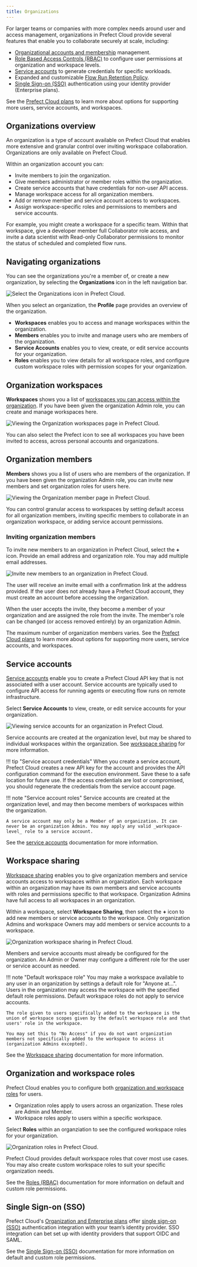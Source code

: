 ```yaml
---
title: Organizations
---
```



For larger teams or companies with more complex needs around user and access management, organizations in Prefect Cloud provide several features that enable you to collaborate securely at scale, including:

- [Organizational accounts and membership](#organization-members) management.
- [Role Based Access Controls (RBAC)](#organization-and-workspace-roles) to configure user permissions at organization and workspace levels.
- [Service accounts](#service-accounts) to generate credentials for specific workloads.
- Expanded and customizable [Flow Run Retention Policy](/2.7.11/ui/flow-runs/#flow-run-retention-policy).
- [Single Sign-on (SSO)](/2.7.11/ui/sso/) authentication using your identity provider (Enterprise plans).

See the [Prefect Cloud plans](https://www.prefect.io/pricing) to learn more about options for supporting more users, service accounts, and workspaces.

## Organizations overview

An organization is a type of account available on Prefect Cloud that enables more extensive and granular control over inviting workspace collaboration. Organizations are only available on Prefect Cloud.

Within an organization account you can:

- Invite members to join the organization.
- Give members administrator or member roles within the organization.
- Create service accounts that have credentials for non-user API access.
- Manage workspace access for all organization members.
- Add or remove member and service account access to workspaces.
- Assign workspace-specific roles and permissions to members and service accounts.

For example, you might create a workspace for a specific team. Within that workspace, give a developer member full Collaborator role access, and invite a data scientist with Read-only Collaborator permissions to monitor the status of scheduled and completed flow runs.

## Navigating organizations

You can see the organizations you're a member of, or create a new organization, by selecting the **Organizations** icon in the left navigation bar.

![Select the Organizations icon in Prefect Cloud.](../img/ui/organizations.png)

When you select an organization, the **Profile** page provides an overview of the organization.

- **Workspaces** enables you to access and manage workspaces within the organization.
- **Members** enables you to invite and manage users who are members of the organization.
- **Service Accounts** enables you to view, create, or edit service accounts for your organization.
- **Roles** enables you to view details for all workspace roles, and configure custom workspace roles with permission scopes for your organization.

## Organization workspaces

**Workspaces** shows you a list of [workspaces you can access within the organization](/2.7.11/ui/workspaces/). If you have been given the organization Admin role, you can create and manage workspaces here.

![Viewing the Organization workspaces page in Prefect Cloud.](../img/ui/org-workspaces.png)

You can also select the Prefect icon to see all workspaces you have been invited to access, across personal accounts and organizations.

## Organization members

**Members** shows you a list of users who are members of the organization. If you have been given the organization Admin role, you can invite new members and set organization roles for users here.

![Viewing the Organization member page in Prefect Cloud.](../img/ui/org-members.png)

You can control granular access to workspaces by setting default access for all organization members, inviting specific members to collaborate in an organization workspace, or adding service account permissions.

### Inviting organization members

To invite new members to an organization in Prefect Cloud, select the **+** icon. Provide an email address and  organization role. You may add multiple email addresses.

![Invite new members to an organization in Prefect Cloud.](../img/ui/org-invite-members.png)

The user will receive an invite email with a confirmation link at the address provided. If the user does not already have a Prefect Cloud account, they must create an account before accessing the organization.

When the user accepts the invite, they become a member of your organization and are assigned the role from the invite. The member's role can be changed (or access removed entirely) by an organization Admin.

The maximum number of organization members varies. See the [Prefect Cloud plans](https://www.prefect.io/pricing) to learn more about options for supporting more users, service accounts, and workspaces.

## Service accounts

[Service accounts](/2.7.11/ui/service-accounts/) enable you to create a Prefect Cloud API key that is not associated with a user account. Service accounts are typically used to configure API access for running agents or executing flow runs on remote infrastructure.

Select **Service Accounts** to view, create, or edit service accounts for your organization.

![Viewing service accounts for an organization in Prefect Cloud.](../img/ui/service-accounts.png)

Service accounts are created at the organization level, but may be shared to individual workspaces within the organization. See [workspace sharing](#workspace-sharing) for more information.

!!! tip "Service account credentials"
    When you create a service account, Prefect Cloud creates a new API key for the account and provides the API configuration command for the execution environment. Save these to a safe location for future use. If the access credentials are lost or compromised, you should regenerate the credentials from the service account page.

!!! note "Service account roles"
    Service accounts are created at the organization level, and may then become members of workspaces within the organization.
    
    A service account may only be a Member of an organization. It can never be an organization Admin. You may apply any valid _workspace-level_ role to a service account.

See the [service accounts](/2.7.11/ui/service-accounts/) documentation for more information.

## Workspace sharing

[Workspace sharing](/2.7.11/ui/workspaces/#workspace-sharing) enables you to give organization members and service accounts access to workspaces within an organization. Each workspace within an organization may have its own members and service accounts with roles and permissions specific to that workspace. Organization Admins have full access to all workspaces in an organization.

Within a workspace, select **Workspace Sharing**, then select the **+** icon to add new members or service accounts to the workspace. Only organization Admins and workspace Owners may add members or service accounts to a workspace.

![Organization workspace sharing in Prefect Cloud.](../img/ui/org-workspace-sharing.png)

Members and service accounts must already be configured for the organization. An Admin or Owner may configure a different role for the user or service account as needed.

!!! note "Default workspace role"
    You may make a workspace available to any user in an organization by settings a default role for "Anyone at...". Users in the organization may access the workspace with the specified default role permissions. Default workspace roles do not apply to service accounts.

    The role given to users specifically added to the workspace is the union of workspace scopes given by the default workspace role and that users' role in the workspace.
    
    You may set this to "No Access" if you do not want organization members not specifically added to the workspace to access it (organization Admins excepted). 

See the [Workspace sharing](/2.7.11/ui/workspaces/#workspace-sharing) documentation for more information.

## Organization and workspace roles

Prefect Cloud enables you to configure both [organization and workspace roles](/2.7.11/ui/roles/) for users.

- Organization roles apply to users across an organization. These roles are Admin and Member.
- Workspace roles apply to users within a specific workspace.

Select **Roles** within an organziation to see the configured workspace roles for your organization. 

![Organization roles in Prefect Cloud.](../img/ui/org-roles.png)

Prefect Cloud provides default workspace roles that cover most use cases. You may also create custom workspace roles to suit your specific organization needs.

See the [Roles (RBAC)](/2.7.11/ui/roles/) documentation for more information on default and custom role permissions.

## Single Sign-on (SSO) <span class="badge enterprise"></span>

Prefect Cloud's [Organization and Enterprise plans](https://www.prefect.io/pricing) offer [single sign-on (SSO)](/2.7.11/ui/sso/) authentication integration with your team’s identity provider. SSO integration can bet set up with identity providers that support OIDC and SAML.

See the [Single Sign-on (SSO)](/2.7.11/ui/sso/) documentation for more information on default and custom role permissions.